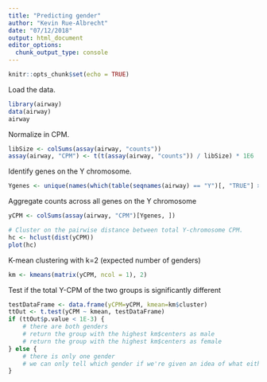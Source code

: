 ```yaml
---
title: "Predicting gender"
author: "Kevin Rue-Albrecht"
date: "07/12/2018"
output: html_document
editor_options: 
  chunk_output_type: console
---
```


```r
knitr::opts_chunk$set(echo = TRUE)
```

Load the data.

```r
library(airway)
data(airway)
airway
```

Normalize in CPM.

```r
libSize <- colSums(assay(airway, "counts"))
assay(airway, "CPM") <- t(t(assay(airway, "counts")) / libSize) * 1E6
```

Identify genes on the Y chromosome.

```r
Ygenes <- unique(names(which(table(seqnames(airway) == "Y")[, "TRUE"] > 0)))
```

Aggregate counts across all genes on the Y chromosome

```r
yCPM <- colSums(assay(airway, "CPM")[Ygenes, ])
```

```r
# Cluster on the pairwise distance between total Y-chromosome CPM.
hc <- hclust(dist(yCPM))
plot(hc)
```

K-mean clustering with k=2 (expected number of genders)

```r
km <- kmeans(matrix(yCPM, ncol = 1), 2)
```

Test if the total Y-CPM of the two groups is significantly different

```r
testDataFrame <- data.frame(yCPM=yCPM, kmean=km$cluster)
ttOut <- t.test(yCPM ~ kmean, testDataFrame)
if (ttOut$p.value < 1E-3) {
    # there are both genders
    # return the group with the highest km$centers as male
    # return the group with the highest km$centers as female
} else {
    # there is only one gender
    # we can only tell which gender if we're given an idea of what either "low" or "high" means
}
```
